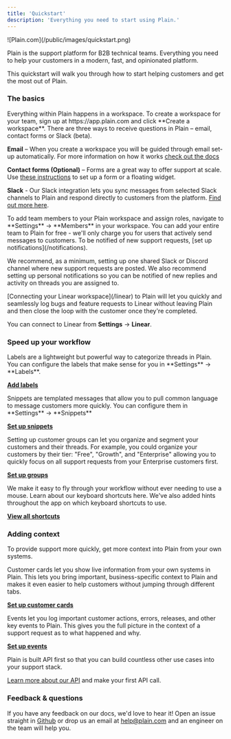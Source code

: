 ```yaml
---
title: 'Quickstart'
description: 'Everything you need to start using Plain.'
---
```


<Frame>![Plain.com](/public/images/quickstart.png)</Frame>

Plain is the support platform for B2B technical teams. Everything you need to help your customers in a modern, fast, and opinionated platform.

This quickstart will walk you through how to start helping customers and get the most out of Plain.

### The basics

<AccordionGroup>
<Accordion title="Create a workspace" icon="seedling">
Everything within Plain happens in a workspace. To create a workspace for your team, sign up at https://app.plain.com and click **Create a workspace**.

</Accordion>
<Accordion title="Set up your channels" icon="comments">
There are three ways to receive questions in Plain – email, contact forms or Slack (beta).

**Email** – When you create a workspace you will be guided through email set-up automatically. For more information on how it works [check out the docs](/email/)

**Contact forms (Optional)** – Forms are a great way to offer support at scale. Use [these instructions](/contact-forms/) to set up a form or a floating widget.

**Slack** - Our Slack integration lets you sync messages from selected Slack channels to Plain and respond directly to customers from the platform. [Find out more here](/slack).

</Accordion>

<Accordion title="Invite your team members" icon="user-plus">
  To add team members to your Plain workspace and assign roles, navigate to **Settings** →
  **Members** in your workspace. You can add your entire team to Plain for free - we'll only charge
  you for users that actively send messages to customers.
</Accordion>

<Accordion title="Set up notifications" icon="bell">
To be notified of new support requests, [set up notifications](/notifications).

We recommend, as a minimum, setting up one shared Slack or Discord channel where new support requests are posted. We also recommend setting up personal notifications so you can be notified of new replies and activity on threads you are assigned to.

</Accordion>

<Accordion title="Connect your Linear workspace" icon="link">
[Connecting your Linear workspace](/linear) to Plain will let you quickly and seamlessly log bugs and feature requests to Linear without leaving Plain and then close the loop with the customer once they're completed.

You can connect to Linear from **Settings** → **Linear**.

</Accordion>

</AccordionGroup>

### Speed up your workflow

<AccordionGroup>

<Accordion title="Add labels" icon="tag">
  Labels are a lightweight but powerful way to categorize threads in Plain. You can configure the labels that make sense for you in **Settings** → **Labels**.

[**Add labels**](/labels/)

</Accordion>

<Accordion title="Set up snippets" icon="feather">
  Snippets are templated messages that allow you to pull common language to message customers more
  quickly. You can configure them in **Settings** → **Snippets**

[**Set up snippets**](/snippets/)

</Accordion>

<Accordion title="Set up customer groups" icon="user-group">
Setting up customer groups can let you organize and segment your customers and their threads. For example, you could organize your customers by their tier: "Free", "Growth", and "Enterprise" allowing you to quickly focus on all support requests from your Enterprise customers first.

[**Set up groups**](/customer-groups/)

</Accordion>

<Accordion title="Learn keyboard shortcuts" icon="keyboard">
  We make it easy to fly through your workflow without ever needing to use a mouse. Learn about our
  keyboard shortcuts here. We've also added hints throughout the app on which keyboard shortcuts to
  use.

[**View all shortcuts**](/shortcuts/)

</Accordion>

</AccordionGroup>

### Adding context

To provide support more quickly, get more context into Plain from your own systems.

<AccordionGroup>
<Accordion title="Add customer cards" icon="address-card">
Customer cards let you show live information from your own systems in Plain. This lets you bring important, business-specific context to Plain and makes it even easier to help customers without jumping through different tabs.

[**Set up customer cards**](/customer-cards/)

</Accordion>
<Accordion title="Log key events" icon="code">
Events let you log important customer actions, errors, releases, and other key events to Plain. This gives you the full picture in the context of a support request as to what happened and why.

[**Set up events**](/events/)

</Accordion>

<Accordion title="Explore our API" icon="code">
Plain is built API first so that you can build countless other use cases into your support stack.

[Learn more about our API](/api-reference/graphql/) and make your first API call.

</Accordion>

</AccordionGroup>

### Feedback & questions

If you have any feedback on our docs, we'd love to hear it! Open an issue straight in [Github](https://github.com/team-plain/docs) or drop us an email
at [help@plain.com](mailto:help@plain.com) and an engineer on the team will help you.
